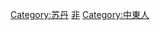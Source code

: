 {{Commonscat|People of Sudan}}

[[Category:苏丹|Category:苏丹]]
[[Category:各國人物|非]]
[[Category:中東人|Category:中東人]]